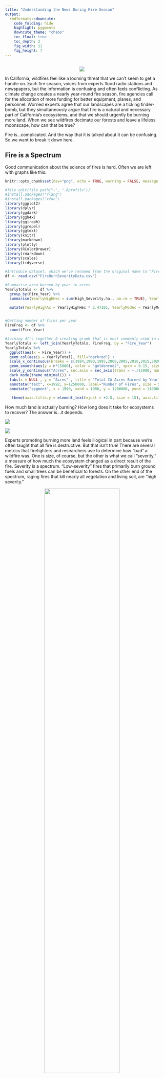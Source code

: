 ---
title: "Understanding the News During Fire Season"
output: 
  rmdformats::downcute:
    code_folding: hide
    highlight: pygments  
    downcute_theme: "chaos"
    toc_float: true
    toc_depth: 2
    fig_width: 11 
    fig_height: 7 
---

## 
<center>
![](Resized/Newscollage.png)
</center>



  In California, wildfires feel like a looming threat that we can't seem to get a handle on. Each fire season, voices from experts flood radio stations and newspapers, but the information is confusing and often feels conflicting. As climate change creates a nearly year-round fire season, fire agencies call for the allocation of more funding for better equipment, planes, and personnel. Worried experts agree that our landscapes are a ticking tinder-bomb, but they simultaneously argue that fire is a natural and necessary part of California's ecosystems, and that we should urgently be burning more land. When we see wildfires decimate our forests and leave a lifeless moonscape, how can that be true?

Fire is...complicated. And the way that it is talked about it can be confusing. So we want to break it down here.


## Fire is a Spectrum


Good communication about the science of fires is hard. Often we are left with graphs like this: 


```{r setup, include=FALSE}
knitr::opts_chunk$set(dev="png", echo = TRUE, warning = FALSE, message = FALSE)
```



```{r}
#file.edit(file.path("~", ".Rprofile"))
#install.packages("rlang")
#install.packages("xfun")
library(ggplot2)
library(dplyr)
library(ggdark)
library(ggh4x)
library(ggiraph)
library(ggrepel)
library(ggtext)
library(knitr)
library(markdown)
library(plotly)
library(RColorBrewer)
library(rmarkdown)
library(scales)
library(tidyverse)
```

```{r}
#Introduce dataset, which we've renamed from the original name to "FireBurnSeverityData"
df <- read.csv("FireBurnSeverityData.csv") 
```

```{r}
#Summarise area burned by year in acres 
YearlyTotals <- df %>%
  group_by(Fire_Year) %>%
  summarise(YearlyHighHec = sum(High_Severity.ha., na.rm = TRUE), YearlyModHec = sum(Moderate_Severity.ha., na.rm = TRUE), YearlyLowHec = sum(Low_Severity.ha., na.rm = TRUE), YearlyUnchangHec = sum(Unchanged.ha., na.rm = TRUE), YearlyTotal = sum(Total_area_burned.ha., na.rm = TRUE)) %>%

  mutate(YearlyHighAc = YearlyHighHec * 2.47105, YearlyModAc = YearlyModHec * 2.47105, YearlyLowAc = YearlyLowHec * 2.47105, YearlyUnchangAc = YearlyUnchangHec * 2.47105, YearlyTotalAc = YearlyTotal * 2.47105) 
  
```

```{r}
#Getting number of fires per year
FireFreq <- df %>%
  count(Fire_Year)
```


```{r}
#Joining df's together & creating graph that is most commonly used in wildfire communication
YearlyTotals <- left_join(YearlyTotals, FireFreq, by = "Fire_Year") 
YearlyTotals %>% 
  ggplot(aes(x = Fire_Year)) +
  geom_col(aes(y = YearlyTotal), fill="darkred") + 
  scale_x_continuous(breaks = c(1984,1990,1995,2000,2005,2010,2015,2020)) +
  geom_smooth(aes(y = n*15000), color = "goldenrod2", span = 0.15, size = 1, alpha = 0.1) + 
  scale_y_continuous("Acres", sec.axis = sec_axis(trans = ~./15000, name = "Number of Fires"), labels = comma) +
  dark_mode(theme_minimal()) +
  labs(x = NULL , y = "Acres" , title = "Total CA Acres Burned by Year" , subtitle = "" , caption = "") +
  annotate("text", x=1992, y=1250000, label="Number of Fires", size = 5.5, color = "goldenrod2") +
  annotate("segment", x = 1990, xend = 1988, y = 1200000, yend = 1100000, color = "goldenrod2", size = 0.5, arrow = arrow()) +
  
   theme(axis.title.y = element_text(vjust = +2.5, size = 15), axis.title.x = element_text(vjust = -0.75), axis.title.y.right = element_text(vjust = +2.5), axis.text.x = element_text(size = 10, face = "bold"), axis.text.y = element_text(size = 10, face = "bold"))
```

How much land is actually burning? How long does it take for ecosystems to recover? The answer is...it depends.


![](resized/waffle1.png)


![](resized/waffle2.png)


Experts promoting burning more land feels illogical in part because we're often taught that all fire is destructive. But that isn't true! There are several metrics that firefighters and researchers use to determine how "bad" a wildfire was. One is size, of course, but the other is what we call "severity," a measure of how much the ecosystem changed as a direct result of the fire. Severity is a spectrum. "Low-severity" fires that primarily burn ground fuels and small trees can be beneficial to forests. On the other end of the spectrum, raging fires that kill nearly all vegetation and living soil, are "high severity." 

<center>
![](visproj_finalphotos/stef.jpg){width=70%}
</center>

<center>
![](resized/plumas.JPG){width=70%}
</center>



Low-severity fires can be ecologically restorative and often look nothing like the fires we see on the news. Under certain conditions, fires, ignited purposefully or naturally, can reduce fuel, stimulate germination and growth of some plants, and maintain biodiversity and health of our forest ecosystems. Indigenous people in the west have set fires intentionally for millennia and as a result, many of our plants have evolved to be dependent on fire. Native people refer to this practice as "cultural burning." After dealing with the consequences of more than a century of fire suppression, fire ecologists and fire professionals have been attempting to revive intentional burning too (“prescribed fire”).

For this reason, millions of acres burning each year may actually be a good thing. But experts are not begging for more of the type of wildfires that are catastrophic and scary. It seems that there’s just two very different kinds of fire being talked about. The reason that both firefighting agencies and fire ecologists are worried, however, is that while restorative fires are still happening, we have been seeing a pretty dramatic increase in the frequency of larger and more catastrophic wildfires.


```{r}
#Mutate data to produce % severity & convert total area burned from hectares to acres
df <- df %>%
  mutate(Acres = Total_area_burned.ha. * 2.47105, LowPercent = Low_Severity.ha./Total_area_burned.ha. *100, ModPercent = Moderate_Severity.ha./Total_area_burned.ha. *100, HighPercent = High_Severity.ha./Total_area_burned.ha. *100, GrassPercent = Grass_Burned.ha./Total_area_burned.ha. *100, UnchangedPercent = Unchanged.ha./Total_area_burned.ha. *100, na.rm=TRUE)
```

```{r}
#Creating base graph
df %>%
  filter(Acres > 25000) %>%
  ggplot(aes(x = Fire_Year, y = HighPercent)) +
  
  geom_point(shape = 21, pch = 21, aes(size = Acres, position = "jitter", fill = HighPercent), color = "white", alpha = 0.45) +
  
  scale_fill_gradient2(low = "Chartreuse4", mid = "DarkOrange2", high = "azure4", midpoint = 35, name = NULL, guide = "colorbar", breaks = c(60, 35, 12), labels = c("   Catastrophic", "         \u2191 \u2193", "   Restorative")) + 
  
    guides(fill = guide_colorbar(ticks = FALSE, alpha = 0.5, barwidth = 0.5, barheight = 5)) +

  scale_size_area(max_size = 20, name = NULL, breaks = c(70000, 200000), labels = c("Smaller Fire Size", "Larger Fire Size")) + 
  
  scale_y_continuous(breaks = c(10,20,30,40,50,60,70,80,90,100)) + scale_x_continuous(breaks = c(1984,1990,1995,2000,2005,2010,2015,2020)) +
  
  dark_mode(theme_classic()) + 
  
  theme(legend.box.margin = margin(0,0,0,0, "cm")) + 
  
  theme(axis.title.y = element_text(vjust = +2.5), axis.text.x = element_text(size = 12, face = "bold"), axis.text.y = element_text(size = 10, face = "bold")) +

  labs(x = "" , y = "% of Fire at High Severity" , title = "Size & Severity Trends of CA Wildfires 1984 - 2020" , subtitle = "" , caption = "Showing data only for fires more than 25,000 acres in size") 
```

Under the worst conditions, fires can be absolutely catastrophic. Some “bad fires”, like the 2021 <p>Some “bad fires”, like the 2021
<a href=”https://www.cbsnews.com/sanfrancisco/news/dixie-fire-wind-whipped-flames-make-13-mile-run-though-old-station-firefighters-challenged-by-40-to-50-foot-flames/”>Dixie Fire,</a> for example, decimated communities, blazed through forests with flame lengths up to 50 feet long, and exhibited extreme fire behavior, at one point making a 13-mile push in one day.
</p>  

The longer we wait to restore forests to their more fire-resilient conditions at a landscape scale, the less of a chance we will have to be able to save our forests at all. 

![](resized/rxfire.jpg)

The primary reason we have seen such a dramatic increase in the size and frequency of high severity fires is due to more than a century of fire suppression policies. This has resuled in highly flammable forests with huge buildups of fuel, increased tree density, and the replacement of fire-dependent species with those that are not fire-adapted. Experts believe that prior to European colonization, any given piece of land in California burned every 5 to 30 years. Today, areas left unburned for more than 100 years are not uncommon. Compounded by the effects of climate change, drought, and lack of forest management, record-breaking catastrophic fires will continue to be California's new norm. 


![](resized/Year.gif){width=49%}
![](resized/Size.gif){width=49%}



How much land is actually burned at high severity?

![](resized/FireSev.png){width=49%} ![](resized/Chico.png){width=49%}

When we add information about the “typical” area burned at high severity, the trends become even more poignant: large fires, and large fires burning at these high, more catastrophic severities, are increasingly common.


```{r}
#Base graph with median & IQR 
df %>%
  filter(Acres > 25000) %>%
  ggplot(aes(x = Fire_Year, y = HighPercent)) +
  
  geom_point(shape = 21, pch = 21, aes(size = Acres, position = "jitter", fill = HighPercent), color = "white", alpha = 0.45) +
  
  scale_fill_gradient2(low = "Chartreuse4", mid = "DarkOrange2", high = "azure4", midpoint = 35, name = NULL, guide = "colorbar", breaks = c(60, 35, 12), labels = c("   Catastrophic", "         \u2191 \u2193", "   Restorative")) + 
  
    guides(fill = guide_colorbar(ticks = FALSE, alpha = 0.5, barwidth = 0.5, barheight = 5)) +

  scale_size_area(max_size = 20, name = NULL, breaks = c(70000, 200000), labels = c("Smaller Fire Size", "Larger Fire Size")) + 
  
  scale_y_continuous(breaks = c(10,20,30,40,50,60,70,80,90,100)) + scale_x_continuous(breaks = c(1984,1990,1995,2000,2005,2010,2015,2020)) +
  
  dark_mode(theme_classic()) + 
  
  theme(legend.box.margin = margin(0,0,0,0, "cm")) + 
  
  theme(axis.title.y = element_text(vjust = +2.5), axis.text.x = element_text(size = 12, face = "bold"), axis.text.y = element_text(size = 10, face = "bold")) +

  labs(x = "" , y = "% of Fire at High Severity" , title = "Size & Severity Trends of CA Wildfires 1984 - 2020" , subtitle = "" , caption = "Showing data only for fires more than 25,000 acres in size") + 
  
  geom_hline(yintercept = median(df$HighPercent, na.rm = TRUE), linetype = "dashed", color = "lightblue", alpha = 0.6) + geom_hline(yintercept = IQR(df$HighPercent, na.rm = TRUE), linetype = "dashed", color = "lightblue", alpha = 0.8) + annotate("text", x=2002, y=25, label="75% of all sampled fires have high severity area at this level or below") + annotate("text", x=2002, y=12, label="Median % high severity of sample size") 

```

Explore these fires for yourself!


```{r,}
#Setting it up for the interactive version of the graph by overriding some ggplot defaults
p2 <- df %>%
  filter(Acres > 25000) %>%
  ggplot(aes(x = Fire_Year, y = HighPercent, group = 1, text = paste(Fire_Name, "<br>Year:", Fire_Year, "<br>Fire Size:", prettyNum(round(Acres, digits = 1), big.mark = ",", scientific = FALSE), "acres"))) +
  
  geom_point(shape = 21, pch = 21, aes(size = Acres, position = "jitter", fill = HighPercent), color = "white", alpha = 0.45) +
  
  scale_fill_gradient2(low = "Chartreuse4", mid = "DarkOrange2", high = "azure4", midpoint = 35, name = NULL, guide = "colorbar", breaks = c(60, 35, 12), labels = c("   Catastrophic", "         \u2191 \u2193", "   Restorative")) + 
  
    guides(fill = guide_colorbar(ticks = FALSE, alpha = 0.5, barwidth = 0.5, barheight = 5)) +

  scale_size_area(max_size = 20, name = NULL, breaks = c(70000, 200000), labels = c("Smaller Fire Size", "Larger Fire Size")) + 
  
  scale_y_continuous(breaks = c(10,20,30,40,50,60,70,80,90,100)) + scale_x_continuous(breaks = c(1984,1990,1995,2000,2005,2010,2015,2020)) +
  
  dark_mode(theme_classic()) + 
  
  theme(legend.box.margin = margin(0,0,0,0, "cm")) + 
  
  theme(axis.title.y = element_text(vjust = +2.5), axis.text.x = element_text(size = 12, face = "bold"), axis.text.y = element_text(size = 10, face = "bold")) +

  labs(x = "" , y = "% of Fire at High Severity" , title = "Size & Severity Trends of CA Wildfires 1984 - 2020" , subtitle = "" , caption = "Showing data only for fires more than 25,000 acres in size")
  
  

```

```{r, out.height="90%",out.width="100%"}
ggplotly(p2, tooltip = "text") 
```

## Where to go from Here

A more nuanced way to communicate fire in California has the potential to significantly support efforts to shift perceptions, attitudes, and education about fire. While fear- and suppression-driven responses to fire are justified at times, these responses are reactionary and don’t account for the role fire plays in our ecosystems. Suppressing all small fires now means large, catastrophic fires later. Our first step out of this negative feedback loop is understanding and advocating for more prescribed burning, letting some fires burn naturally, and active land management.
 
	
## Limitations 

Graphical representation and analysis is limited to the fires chosen for the study & dataset, which focuses on CalFire statistics and excludes Federal statistics. For context, in 2020 about 1.5 million acres burned in CA under CalFire jurisdiction; combined CalFire and Federal fires in 2020 brings the total up to 4.3 million acres. Additionally, this data is limited to a 1984 - 2020 time frame only, and acres burned are not differentiated by fuel type. For data visualization purposes, fires were filtered for size (minimum 25,000 acres). Future direction could involve including a federal dataset and parcing out by fuel types, as fire regimes vary across different fuel types, particularly between forest and shrub.

## Citations
Xu, Qingqing et al. (2022), Wildfire burn severity and emissions inventory: an example implementation over California, Dryad, Dataset, https://doi.org/10.6071/M3QX18

 
	


